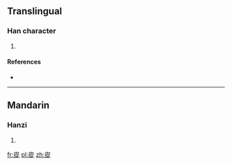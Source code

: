 ==Translingual==

===Han character===
{{Han char|rn=46|rad=山|as=11|sn=14|four=|canj=山竹人人 (UHOO), X山竹人人 (XUHOO)}}

# {{defn|Han|sort=山11}}

====References====
* {{Han ref|kx=0318.010|dkj=08382|dj=0618.240|hdz=10794.150|uh=5D78|ud=23928}}

----

==Mandarin==

===Hanzi===
{{cmn-hanzi|pin=[[zōng]] ([[zong1]])|wg=tsung<sup>1</sup>}}

# {{defn|lang=cmn|sort=山11}}

[[fr:嵸]]
[[pl:嵸]]
[[zh:嵸]]